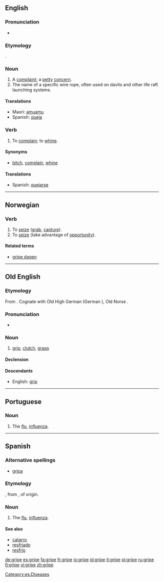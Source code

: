 ==English==

===Pronunciation===
*{{audio|en-us-gripe.ogg|Audio (US)}}
*:{{rhymes|aɪp}}

===Etymology===
{{OE.}} {{term|gripan|grīpan|lang=ang}}.

===Noun===
{{en-noun}}

# A [[complaint]]; a [[petty]] [[concern]].
# The name of a specific wire rope, often used on davits and other life raft launching systems.

====Translations====
{{trans-top|Translations to categorise}}
{{rfc-trans}}
{{trans-mid}}
*Maori: [[amuamu]]
*Spanish: [[queja]] {{f}}
{{trans-bottom}}

===Verb===
{{en-verb|grip|ing}}

# To [[complain]]; to [[whine]].

====Synonyms====
*{{sense|complain}} [[bitch]], [[complain]], [[whine]]

====Translations====
{{trans-top|to complain; to whine}}
{{trans-mid}}
*Spanish: [[quejarse]]
{{trans-bottom}}

----

==Norwegian==

===Verb===
{{no-verb|gripe|griper|grep|grepet}}

# To [[seize]] ([[grab]], [[capture]]).
# To [[seize]] (take advantage of [[opportunity]]).

====Related terms====
*[[gripe dagen]]

----

==Old English==

===Etymology===
From {{Ger.|ang}}. Cognate with Old High German {{term|grif-|lang=goh}} (German {{term|Griff|lang=de}}), Old Norse {{term|gripr|lang=non}}.

===Pronunciation===
*{{IPA|/ˈgripe/}}

===Noun===
{{infl|ang|noun|g=m}}

# [[grip]], [[clutch]], [[grasp]]

====Declension====
{{oe-noun|gripe|gripas|gripe|gripas|gripes|gripa|gripe|gripum}}

====Descendants====
*English: [[grip]]

----

==Portuguese==

===Noun===
{{infl|pt|noun|g=f}}

# The [[flu]], [[influenza]].

----

==Spanish==

===Alternative spellings===
*[[gripa]] {{qualifier|Colombia|Mexico}}

===Etymology===
{{F.|es}} {{term|grippe|lang=fr}}, from {{term|gripper||to seize|lang=fr}}, of {{Ger.|es}} origin.

===Noun===
{{es-noun-f}}

# The [[flu]], [[influenza]].

====See also====
*[[catarro]] {{m}}
*[[resfriado]] {{m}}
*[[resfrío]] {{m}}

[[Category:es:Diseases]]

[[de:gripe]]
[[es:gripe]]
[[fa:gripe]]
[[fr:gripe]]
[[io:gripe]]
[[id:gripe]]
[[it:gripe]]
[[pl:gripe]]
[[ru:gripe]]
[[fi:gripe]]
[[vi:gripe]]
[[zh:gripe]]